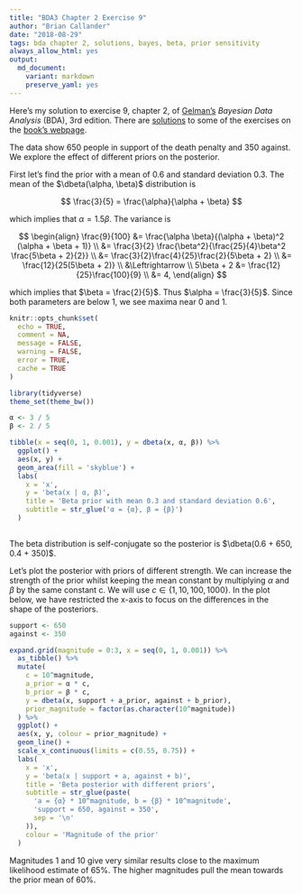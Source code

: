 ```yaml
---
title: "BDA3 Chapter 2 Exercise 9"
author: "Brian Callander"
date: "2018-08-29"
tags: bda chapter 2, solutions, bayes, beta, prior sensitivity
always_allow_html: yes
output: 
  md_document:
    variant: markdown
    preserve_yaml: yes
---
```


Here's my solution to exercise 9, chapter 2, of [Gelman's](https://andrewgelman.com/) *Bayesian Data Analysis* (BDA), 3rd edition. There are [solutions](http://www.stat.columbia.edu/~gelman/book/solutions.pdf) to some of the exercises on the [book's webpage](http://www.stat.columbia.edu/~gelman/book/).

<!--more-->

<div style="display:none">
  $\DeclareMathOperator{\dbinomial}{binomial}
   \DeclareMathOperator{\dbern}{Bernoulli}
   \DeclareMathOperator{\dnorm}{normal}
   \DeclareMathOperator{\dgamma}{gamma}
   \DeclareMathOperator{\invlogit}{invlogit}
   \DeclareMathOperator{\logit}{logit}
   \DeclareMathOperator{\dbeta}{beta}$
</div>

The data show 650 people in support of the death penalty and 350 against. We explore the effect of different priors on the posterior. 

First let's find the prior with a mean of 0.6 and standard deviation 0.3. The mean of the $\dbeta(\alpha, \beta)$ distribution is

$$
\frac{3}{5}
=
\frac{\alpha}{\alpha + \beta}
$$

which implies that $\alpha = 1.5 \beta$.  The variance is

$$
\begin{align}
  \frac{9}{100}
  &=
  \frac{\alpha \beta}{(\alpha + \beta)^2 (\alpha + \beta  + 1)}
  \\
  &=
  \frac{3}{2} \frac{\beta^2}{\frac{25}{4}\beta^2 \frac{5\beta + 2}{2}}
  \\
  &=
  \frac{3}{2}\frac{4}{25}\frac{2}{5\beta + 2}
  \\
  &=
  \frac{12}{25(5\beta + 2)}
  \\
  &\Leftrightarrow
  \\
  5\beta + 2
  &=
  \frac{12}{25}\frac{100}{9}
  \\
  &=
  4,
\end{align}
$$

which implies that $\beta = \frac{2}{5}$. Thus $\alpha = \frac{3}{5}$. Since both parameters are below 1, we see maxima near 0 and 1.

```r
knitr::opts_chunk$set(
  echo = TRUE,
  comment = NA,
  message = FALSE,
  warning = FALSE,
  error = TRUE,
  cache = TRUE
)

library(tidyverse)
theme_set(theme_bw())
```


```r
α <- 3 / 5
β <- 2 / 5

tibble(x = seq(0, 1, 0.001), y = dbeta(x, α, β)) %>% 
  ggplot() +
  aes(x, y) +
  geom_area(fill = 'skyblue') +
  labs(
    x = 'x',
    y = 'beta(x | α, β)',
    title = 'Beta prior with mean 0.3 and standard deviation 0.6',
    subtitle = str_glue('α = {α}, β = {β}')
  )
  
```

The beta distribution is self-conjugate so the posterior is $\dbeta(0.6 + 650, 0.4 + 350)$.

Let's plot the posterior with priors of different strength. We can increase the strength of the prior whilst keeping the mean constant by multiplying $\alpha$ and $\beta$ by the same constant c. We will use $c \in \{ 1, 10, 100, 1000\}$. In the plot below, we have restricted the x-axis to focus on the differences in the shape of the posteriors.


```r
support <- 650
against <- 350

expand.grid(magnitude = 0:3, x = seq(0, 1, 0.001)) %>% 
  as_tibble() %>% 
  mutate(
    c = 10^magnitude,
    a_prior = α * c,
    b_prior = β * c,
    y = dbeta(x, support + a_prior, against + b_prior),
    prior_magnitude = factor(as.character(10^magnitude))
  ) %>%
  ggplot() +
  aes(x, y, colour = prior_magnitude) +
  geom_line() +
  scale_x_continuous(limits = c(0.55, 0.75)) +
  labs(
    x = 'x',
    y = 'beta(x | support + a, against + b)',
    title = 'Beta posterior with different priors',
    subtitle = str_glue(paste(
      'a = {α} * 10^magnitude, b = {β} * 10^magnitude',
      'support = 650, against = 350',
      sep = '\n'
    )),
    colour = 'Magnitude of the prior'
  )

```

Magnitudes 1 and 10 give very similar results close to the maximum likelihood estimate of 65%.  The higher magnitudes pull the mean towards the prior mean of 60%.

